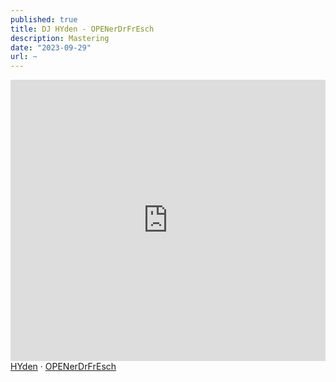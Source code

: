 ```yaml
---
published: true
title: DJ HYden - OPENerDrFrEsch
description: Mastering
date: "2023-09-29"
url: ~
---
```


<iframe
    width="100%"
    height="450"
    scrolling="no"
    frameborder="no"
    allow="autoplay"
    src="https://w.soundcloud.com/player/?url=https%3A//api.soundcloud.com/tracks/1628710881&color=%23ff5500&auto_play=false&hide_related=false&show_comments=true&show_user=true&show_reposts=false&show_teaser=true&visual=true">
</iframe>

<div style={{
    fontSize: '10px',
    color: '#cccccc',
    lineBreak: 'anywhere',
    wordBreak: 'normal',
    overflow: 'hidden',
    whiteSpace: 'nowrap',
    textOverflow: 'ellipsis',
    fontFamily: 'Interstate,Lucida Grande,Lucida Sans Unicode,Lucida Sans,Garuda,Verdana,Tahoma,sans-serif',
    fontWeight: '100'
}}>
    <a href="https://soundcloud.com/hydennden" title="HYden" target="_blank" style={{ color: '#cccccc', textDecoration: 'none' }}>HYden</a> · 
    <a href="https://soundcloud.com/hydennden/openerdrfresch" title="OPENerDrFrEsch" target="_blank" style={{ color: '#cccccc', textDecoration: 'none' }}>OPENerDrFrEsch</a>
</div>
